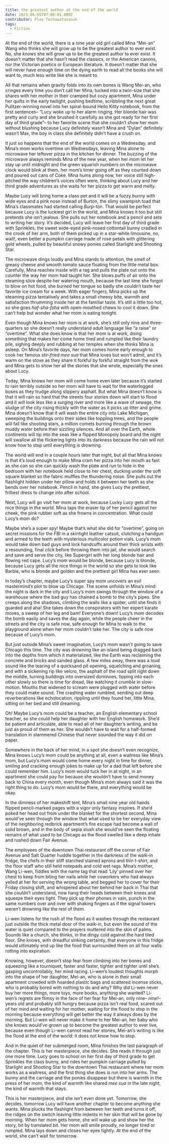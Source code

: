 ```yaml
---
title: the greatest author at the end of the world
date: 2023-06-05T07:00:01.000Z
contributor: Ploy Techawatanasuk
tags:
  - Fiction
---
```


At the end of the world, there is a nine year old girl called Mina “Mei-an” Wang who thinks she will grow up to be the
greatest author to ever exist. No, she <em>knows</em> she will grow up to be the greatest author to ever exist. It doesn’t matter
that she hasn’t read the classics, or the American canons, nor the Victorian poetics or European literature. It doesn’t
matter that she will never have enough time on the dying earth to read all the books she will want to, much less write
like she is meant to.

All that remains when gravity folds into its own bones is Wang Mei-an, who cringes every time you don’t call her Mina,
tucked into a twin-size that she shares with her mother in their cramped but cozy apartment, Mina under her quilts in
the early twilight, pushing bedtime, scribbling the next great Pulitzer-winning novel into her spiral-bound Hello Kitty
notebook, from the first sentences– “Lucy woke up to her alarm ringing. Her blonde hair was pretty and curly and she
brushed it carefully as she got ready for her first day of third grade”– to her favorite scene that she couldn’t show
her mom without blushing because Lucy definitely wasn’t Mina and “Dylan” definitely wasn’t Max, the boy in class she
definitely didn’t have a crush on.

It just so happens that the end of the world comes on a Wednesday, and Mina’s mom works overtime on Wednesdays, leaving
Mina alone to microwave her leftover pizza in the kitchen for dinner. The buzzing of the microwave always reminds Mina
of the new year, when her mom let her stay up until midnight and the green squarish numbers on the microwave clock would
blink at them, her mom’s timer going off as they counted down and poured out cans of Coke. Mina hums along now, her
voice still high-pitched the way children’s voices often were, thinking about Lucy and her third grade adventures as she
waits for her pizza to get warm and melty.

Maybe Lucy will bring home a class pet and it will be a fuzzy bunny with wide eyes and a pink nose instead of Burton,
the slimy swampish toad that Mina’s classmates had started calling <em>Burp</em>-ton. That would be perfect because Lucy is the
luckiest girl in the world, and Mina knows it too but still pretends she isn’t jealous. She pulls out her notebook and a
pencil and sets to writing her story. It’s decided, Lucy will leave her first day of third grade with Sprinkles, the
sweet wide-eyed pink-nosed cottontail bunny cradled in the crook of her arm, both of them picked up in a star-white
limousine, no, wait!, even better a pumpkin carriage made of rose petals with glittering gold wheels, pulled by
beautiful snowy ponies called Starlight and Shooting Star.

The microwave dings loudly and Mina stands to attention, the smell of greasy cheese and smooth tomato sauce floating
from the little metal box. Carefully, Mina reaches inside with a rag and pulls the plate out onto the counter the way
her mom had taught her. She blows puffs of air onto the steaming slice despite her watering mouth, because the last time
she forgot to blow on hot food, she burned her tongue so badly she couldn’t taste her favorite ice cream for a week.
With eager fingers, Mina picks up the steaming pizza tentatively and takes a small cheesy bite, warmth and satisfaction
thrumming inside her at the familiar taste. It’s still a little too hot, so she goes <em>haf-sha-fsha</em> with open-mouthed
chews to cool it down. She can’t help but wonder what her mom is eating tonight.

Even though Mina knows her mom is at work, she’s still only nine and three-quarters so she doesn’t really understand
adult language like “a raise” or “overtime”. What she does know is that her mom is at work, doing something that makes
her come home tired and rumpled like their laundry pile, sighing deeply and rubbing at her temples when she thinks Mina
is asleep. On Mina’s favorite days, her mom comes home early enough to cook her famous <em>stir-fried mee sua</em> that Mina
loves but won’t admit, and it’s warm on the stove as they share it forkful by forkful straight from the wok and Mina
gets to show her all the stories that she wrote, especially the ones about Lucy.

Today, Mina knows her mom will come home even later because it’s started to rain terribly outside so her mom will have
to wait for the waterlogged buses as they trudge along slippery asphalt. But what Mina doesn’t know is that it will rain
so hard that the streets four stories down will start to flood and it will look less like a surging river and more like
a wave of sewage, the sludge of the city rising thickly with the water as it picks up litter and grime. Mina doesn’t
know that it will wash the entire city into Lake Michigan, sweeping the buildings onto their sides like toppling trees,
and the people will fall like shooting stars, a million comets burning through the brown muddy water before their
sizzling silences. And all over the Earth, whole continents will tip into the seas like a flipped Monopoly board and the
night will swallow all the flickering lights into its darkness because the rain will not know how to stop until
everything is drowning.

The world will end in a couple hours later that night, but all that Mina knows is that it’s loud enough to make Mina
cram her pizza into her mouth as fast as she can so she can quickly wash the plate and run to hide in the bedroom with
her notebook held close to her chest, ducking under the soft square blanket so the fabric muffles the thundering noise.
She pulls out the flashlight hidden under her pillow and holds it between her teeth as she bends over her notebook.
Pencil in hand, she gives Lucy the prettiest, frilliest dress to change into after school.

Next, Lucy will go visit her mom at work, because Lucky Lucy gets all the nice things in the world. Mina taps the eraser
tip of her pencil against her cheek, the pink rubber soft as she frowns in concentration. What could Lucy’s mom do?

Maybe she’s a super spy! Maybe that’s what she did for “overtime”, going on secret missions for the FBI in a skintight
leather catsuit, clutching a handgun and armed to the teeth with mysterious multicolor potion vials. Lucy’s mom would
take down bad guys and lock handcuffs around their thick wrists with a resounding, final <em>click</em> before throwing them into
jail, she would search and save and serve the city, like Supergirl with her long blonde hair and flowing red cape.
Lucy’s mom would be blonde, because Lucy is blonde, because Lucy gets all the nice things in the world so she gets to
look like Barbie, who is blonde and golden and the prettiest girl Mina has ever seen.

In today’s chapter, maybe Lucy’s super spy mom uncovers an evil mastermind’s plot to blow up Chicago. The scene unfolds
in Mina’s mind: the night is dark in the city and Lucy’s mom swings through the window of a warehouse where the bad guy
has chained a bomb to the city’s pipes. She creeps along the shadows, climbing the walls like a spider, until she finds
it guarded and aha! She takes down the conspirators with her expert karate moves, a sweep of her leg and bam! Everyone’s
down! Lucy’s mom decodes the bomb easily and saves the day again, while the people cheer in the streets and the city is
safe now, safe enough for Mina to walk to the playground alone when her mom couldn’t take her. The city is safe now
because of Lucy’s mom.

But just outside Mina’s sweet imagination, Lucy’s mom wasn’t going to save Chicago this time. The city was drowning like
an island being dragged back into the depths from which it materialized, like the Earth was reclaiming the concrete and
bricks and sanded glass. A few miles away, there was a loud sound like the tearing of a quicksand pit opening,
squelching and groaning, and with a sickening rip like velcro, the asphalt of the road split right down the middle,
turning buildings into oversized dominoes, tipping into each other slowly so there is time for dread, like watching it
crumble in slow-motion. Mouths that widened to scream were plugged with water before they could make sound. The crashing
water rumbled, sending out deep reverberations like echolocation, rippling until they found her, little Mina, sitting on
her bed and still dreaming.

Oh! Maybe Lucy’s mom could be a teacher, an English elementary school teacher, so she could help her daughter with her
English homework. She’d be patient and articulate, able to read all of her daughter’s writing, and be just as proud of
them as her. She wouldn’t have to wait for a half-formed translation in stammered Chinese that never sounded the way it
did on paper.

Somewhere in the back of her mind, in a spot she doesn’t even recognize, Mina knows Lucy’s mom could be anything at all,
even a waitress like Mina’s mom, but Lucy’s mom would come home every night in time for dinner, smiling and cracking
enough jokes to make up for a dad that left before she could remember him. Lucy’s mom would tuck her in at night, in an
apartment she could pay for because she wouldn’t have to send money back to China every month, even though Mina’s mom
always said it was the right thing to do. Lucy’s mom would be there, and everything would be okay.

In the dimness of her makeshift tent, Mina’s small nine year old hands flipped pencil-marked pages with a vigor only
fantasy inspires. If she’d poked her head out from under the blanket for the shortest second, Mina would’ve seen through
the window that what used to be her everyday view of the neighboring redbrick apartment’s fire escape had become a wall
of solid brown, and in the body of sepia slush she would’ve seen the floating remains of what used to be Chicago as the
flood swelled like a deep inhale and rushed down Fair Avenue.

The employees of the downtown Thai restaurant off the corner of Fair Avenue and Salt Quarter huddle together in the
darkness of the walk-in fridge, the chefs in their stiff starched stained aprons and thin t-shirt, and the floor staff
who still held notepads and cold wet rags. Mina’s mother, Wang Li-wen, fiddles with the name tag that read ‘Lily’ pinned
over her chest to keep from biting her nails while her coworkers who had always yelled at her for serving the wrong
table, and begged her to cover for their Friday closing shift, and whispered about her behind her back in Thai that she
couldn’t understand, now hang their heads between their knees and squeeze their eyes tight. They pick up their phones in
vain, punch in the same numbers over and over with shaking fingers as if the signal towers weren’t drowning like the
rest of them.

Li-wen listens for the rush of the flood as it washes through the restaurant just outside the thick metal door of the
walk-in, but even the sound of the water is quiet compared to the prayers muttered into the skin of palms. Sounds like a
church, she thinks, in the dingy cold against the hard tiled floor. She knows, with dreadful sinking certainty, that
everyone in this fridge would ultimately end up like the food that surrounded them on all four walls: rotting into
expiration.

Knowing, however, doesn’t stop fear from climbing into her bones and squeezing like a tourniquet, faster and faster,
tighter and tighter until she’s gasping uncontrollably, her mind racing. Li-wen’s loudest thoughts morph into the shape
of her daughter, Mei-an, who is alone in their small apartment crowded with hoarded plastic bags and scattered incense
sticks, who is probably bored with nothing to do and why? Why did Li-wen never buy her more things, more toys, more
books, anything she wanted? Li-wen’s regrets are flimsy in the face of her fear for Mei-an, only nine– <em>nine!</em>– years old
and probably still hungry because pizza isn’t real food, scared out of her mind and waiting for her mother, waiting for
the flood to stop in the morning because everything will get better the way it always does by the morning. But Li-wen
will never make it home to her Mei-an, her baby who she knows would’ve grown up to become the greatest author to ever
live, because even though Li-wen cannot read her stories, Mei-an’s writing is like the flood at the end of the world: it
does not know how to stop.

And in the quiet of her submerged room, Mina finishes the last paragraph of the chapter. This is her masterpiece, she
decides. She reads it through just one more time. Lucy goes to school on her first day of third grade to get Sprinkles
the class bunny, and rides her pumpkin carriage pulled by Starlight and Shooting Star to the downtown Thai restaurant
where her mom works as a waitress, and the first thing she does is run into her arms. The bunny and the carriage and the
ponies disappear but there is warmth in the press of her mom, the kind of warmth like shared <em>mee sua</em> in the late night,
the kind of warmth that stays.

This is her masterpiece, and she isn’t even done yet. Tomorrow, she decides, tomorrow Lucy will have another chapter to
become anything she wants. Mina plucks the flashlight from between her teeth and turns it off, the ridges on the switch
leaving little indents in her skin that will be gone by morning. When her mom gets home, she will wake up and show her
the story, bit by translated bit. Her mom will smile proudly, no longer tired or rumpled. Mina lays down and closes her
eyes tightly. At the end of the world, she can’t wait for tomorrow.

